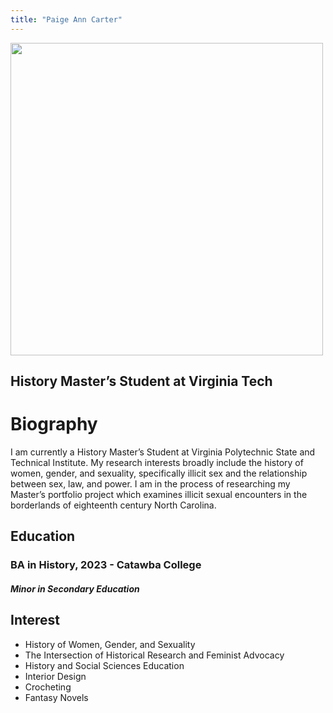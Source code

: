 ```yaml
---
title: "Paige Ann Carter"
---
```

![](headshot.png){width=500, height=500}

## History Master's Student at Virginia Tech

# Biography 

I am currently a History Master's Student at Virginia Polytechnic State and Technical Institute. My research interests broadly include the history of women, gender, and sexuality, specifically illicit sex and the relationship between sex, law, and power. I am in the process of researching my Master's portfolio project which examines illicit sexual encounters in the borderlands of eighteenth century North Carolina. 

## Education 


### BA in History, 2023 - Catawba College 
##### Minor in Secondary Education 


## Interest

- History of Women, Gender, and Sexuality 
- The Intersection of Historical Research and Feminist Advocacy 
- History and Social Sciences Education 
- Interior Design 
- Crocheting 
- Fantasy Novels 


 

